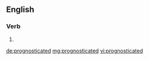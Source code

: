 ==English==

===Verb===
{{head|en}}

# {{en-past of|prognosticate}}

[[de:prognosticated]]
[[mg:prognosticated]]
[[vi:prognosticated]]